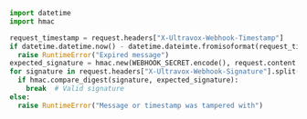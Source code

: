 ```python Verifying Webhook Signature
import datetime
import hmac

request_timestamp = request.headers["X-Ultravox-Webhook-Timestamp"]
if datetime.datetime.now() - datetime.dateimte.fromisoformat(request_timestamp) > datetime.timedelta(minutes=1):
  raise RuntimeError("Expired message")
expected_signature = hmac.new(WEBHOOK_SECRET.encode(), request.content + request_timestamp.encode(), "sha256").hexdigest()
for signature in request.headers["X-Ultravox-Webhook-Signature"].split(","):
  if hmac.compare_digest(signature, expected_signature):
    break  # Valid signature
else:
  raise RuntimeError("Message or timestamp was tampered with")
```
